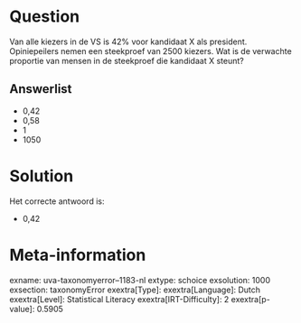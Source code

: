 Question
========

Van alle kiezers in de VS is 42% voor kandidaat X als president.
Opiniepeilers nemen een steekproef van 2500 kiezers. Wat is de verwachte
proportie van mensen in de steekproef die kandidaat X steunt?

Answerlist
----------

* 0,42
* 0,58
* 1
* 1050

Solution
========

Het correcte antwoord is: 

* 0,42

Meta-information
================
exname: uva-taxonomyerror--1183-nl
extype: schoice
exsolution: 1000
exsection: taxonomyError 
exextra[Type]: 
exextra[Language]: Dutch
exextra[Level]: Statistical Literacy
exextra[IRT-Difficulty]: 2
exextra[p-value]: 0.5905
